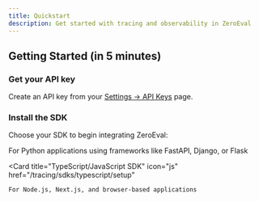 ```yaml
---
title: Quickstart
description: Get started with tracing and observability in ZeroEval
---
```


## Getting Started (in 5 minutes)

### Get your API key

Create an API key from your [Settings → API Keys](https://app.zeroeval.com/settings?section=api-keys) page.

### Install the SDK

Choose your SDK to begin integrating ZeroEval:

<CardGroup cols={2}>
  <Card title="Python SDK" icon="python" href="/tracing/sdks/python/setup">
    For Python applications using frameworks like FastAPI, Django, or Flask
  </Card>

  <Card
    title="TypeScript/JavaScript SDK"
    icon="js"
    href="/tracing/sdks/typescript/setup"
  >
    For Node.js, Next.js, and browser-based applications
  </Card>
</CardGroup>

